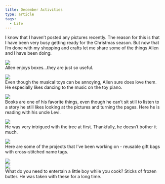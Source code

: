 ```yaml
---
title: December Activities
type: article
tags:
  - Life
---
```


I know that I haven’t posted any pictures recently. The reason for this is that I have been very busy getting ready for the Christmas season. But now that I’m done with my shopping and crafts let me share some of the things Allen and I have been doing.

![](/myblogpics/allenbox.jpg)  
Allen enjoys boxes…they are just so useful.

![](/myblogpics/allenmusic.jpg)  
Even though the musical toys can be annoying, Allen sure does love them. He especially likes dancing to the music on the toy piano.

![](/myblogpics/allenreading2.jpg)  
Books are one of his favorite things, even though he can’t sit still to listen to a story he still likes looking at the pictures and turning the pages. Here he is reading with his uncle Levi.

![](/myblogpics/allentree.jpg)  
He was very intrigued with the tree at first. Thankfully, he doesn’t bother it much.

![](/myblogpics/giftbag.jpg)  
Here are some of the projects that I’ve been working on - reusable gift bags with cross-stitched name tags.

![](/myblogpics/stackingbutter.jpg)  
![](/myblogpics/stackingbutter2.jpg)  
What do you need to entertain a little boy while you cook? Sticks of frozen butter. He was taken with these for a long time.
